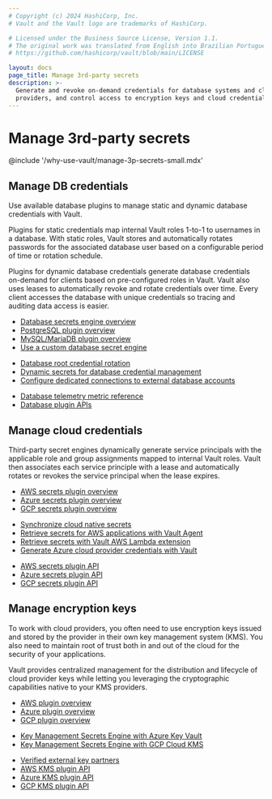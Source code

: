 ```yaml
---
# Copyright (c) 2024 HashiCorp, Inc.
# Vault and the Vault logo are trademarks of HashiCorp.

# Licensed under the Business Source License, Version 1.1.
# The original work was translated from English into Brazilian Portuguese.
# https://github.com/hashicorp/vault/blob/main/LICENSE

layout: docs
page_title: Manage 3rd-party secrets
description: >-
  Generate and revoke on-demand credentials for database systems and cloud
  providers, and control access to encryption keys and cloud credentials.
---
```


# Manage 3rd-party secrets

@include '/why-use-vault/manage-3p-secrets-small.mdx'


## Manage DB credentials

Use available database plugins to manage static and dynamic database credentials
with Vault.

Plugins for static credentials map internal Vault roles 1-to-1 to usernames in a
database. With static roles, Vault stores and automatically rotates passwords
for the associated database user based on a configurable period of time or
rotation schedule.

Plugins for dynamic database credentials generate database credentials on-demand
for clients based on pre-configured roles in Vault. Vault also uses leases to
automatically revoke and rotate credentials over time. Every client accesses the
database with unique credentials so tracing and auditing data access is easier.


<Tabs>
<Tab heading="Guides" group="guides">

- [Database secrets engine overview](/vault/docs/secrets/databases)
- [PostgreSQL plugin overview](/vault/docs/secrets/databases/postgresql)
- [MySQL/MariaDB plugin overview](/vault/docs/secrets/databases/mysql-maria)
- [Use a custom database secret engine](/vault/docs/secrets/databases/custom)

</Tab>
<Tab heading="Tutorials" group="tutorials">

- [Database root credential rotation](/vault/tutorials/db-credentials/database-root-rotation)
- [Dynamic secrets for database credential management](/vault/tutorials/db-credentials/database-secrets)
- [Configure dedicated connections to external database accounts](/vault/tutorials/db-credentials/configure-external-database-connection)

</Tab>
<Tab heading="References" group="reference">

- [Database telemetry metric reference](/vault/docs/internals/telemetry/metrics/database)
- [Database plugin APIs](/vault/api-docs/secret/databases)

</Tab>
</Tabs>


## Manage cloud credentials

Third-party secret engines dynamically generate service principals with the
applicable role and group assignments mapped to internal Vault roles. Vault
then associates each service principle with a lease and automatically rotates
or revokes the service principal when the lease expires.

<Tabs>
<Tab heading="Guides" group="guides">

- [AWS secrets plugin overview](/vault/docs/secrets/aws)
- [Azure secrets plugin overview](/vault/docs/secrets/azure)
- [GCP secrets plugin overview](/vault/docs/secrets/gcp)

</Tab>
<Tab heading="Tutorials" group="tutorials">

- [Synchronize cloud native secrets](/vault/tutorials/enterprise/enable-secrets-sync)
- [Retrieve secrets for AWS applications with Vault Agent](/vault/tutorials/vault-agent/agent-aws)
- [Retrieve secrets with Vault AWS Lambda extension](/vault/tutorials/app-integration/intro-vault-aws-lambda-extension)
- [Generate Azure cloud provider credentials with Vault](/vault/tutorials/secrets-management/azure-secrets)

</Tab>
<Tab heading="References" group="reference">

- [AWS secrets plugin API](/vault/api-docs/secret/aws)
- [Azure secrets plugin API](/vault/api-docs/secret/azure)
- [GCP secrets plugin API](/vault/api-docs/secret/gcp)

</Tab>
</Tabs>


## Manage encryption keys

To work with cloud providers, you often need to use encryption keys issued and
stored by the provider in their own key management system (KMS). You also need
to maintain root of trust both in and out of the cloud for the security
of your applications.

Vault provides centralized management for the distribution and lifecycle of
cloud provider keys while letting you leveraging the cryptographic capabilities
native to your KMS providers.

<Tabs>
<Tab heading="Guides" group="guides">

- [AWS plugin overview](/vault/docs/secrets/key-management/awskms)
- [Azure plugin overview](/vault/docs/secrets/key-management/azurekeyvault)
- [GCP plugin overview](/vault/docs/secrets/key-management/gcpkms)

</Tab>
<Tab heading="Tutorials" group="tutorials">

- [Key Management Secrets Engine with Azure Key Vault](/vault/tutorials/enterprise/key-management-secrets-engine-azure-key-vault)
- [Key Management Secrets Engine with GCP Cloud KMS](/vault/tutorials/enterprise/key-management-secrets-engine-gcp-cloud-kms)

</Tab>
<Tab heading="References" group="reference">

- [Verified external key partners](/vault/docs/partners/external-keys)
- [AWS KMS plugin API](/vault/api-docs/secret/key-management/awskms)
- [Azure KMS plugin API](/vault/api-docs/secret/key-management/azurekeyvault)
- [GCP KMS plugin API](/vault/api-docs/secret/key-management/gcpkms)

</Tab>
</Tabs>

